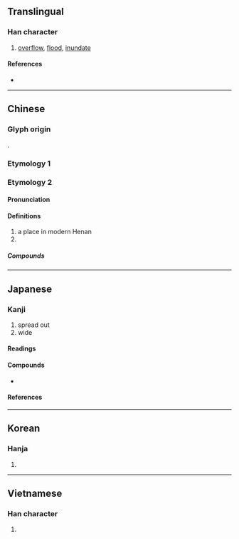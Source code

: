 {{character info/new}}
{{also|泛}}
==Translingual==

===Han character===
{{Han char|rn=85|rad=水|as=02|sn=5|four=37112|canj=ESU|ids=⿰氵㔾}}

# [[overflow]], [[flood]], [[inundate]]

====References====
* {{Han ref|kx=0603.140|dkj=17101|dj=0997.090|hdz=31549.090|uh=6C3E|ud=27710|bh=A5C6|bd=42438}}

----

==Chinese==
{{zh-forms}}

===Glyph origin===
{{Han etym}}
{{Han compound|水|㔾|c1=s|c2=p|ls=psc}}.
===Etymology 1===
{{zh-see|泛|v}}
===Etymology 2===
====Pronunciation====
{{zh-pron
|m=fán
|cat=pn
}}

====Definitions====
{{zh-hanzi}}

# a place in modern Henan
#{{surname|lang=zh}}

=====Compounds=====
{{zh-der|彗氾畫塗|氾氾|氾愛|氾濫|氾博|普氾|氾拜|氾濫成災}}

----

==Japanese==

===Kanji===
{{ja-kanji|grade=c|rs=水02}}

# spread out
# wide

====Readings====
{{ja-readings
|on=はん
|kun=ひろ-がる
}}

====Compounds====
* {{ja-r|氾濫|はんらん|gloss=[[flood]], [[inundation]]}}

====References====
{{ja-kref
|ku=4037
|shift=94c3
|jis=4845
|euc=C8C5
|freq=''not ranked''
|nelson=2483
|newnelson=3033
|halpern=''not listed''
|kld=''not listed''
|heisig=2301
|tuttle=3a2.3
}}

----

==Korean==

===Hanja===
{{ko-hanja|hangeul=범|eumhun=|rv=beom|mr=pŏm|y=pem}}

# {{defn|lang=ko|sort=水02}}

----

==Vietnamese==

===Han character===
{{vi-hantu|[[phiếm]]|rs=水02}}

# {{defn|lang=vi|sort=水02}}